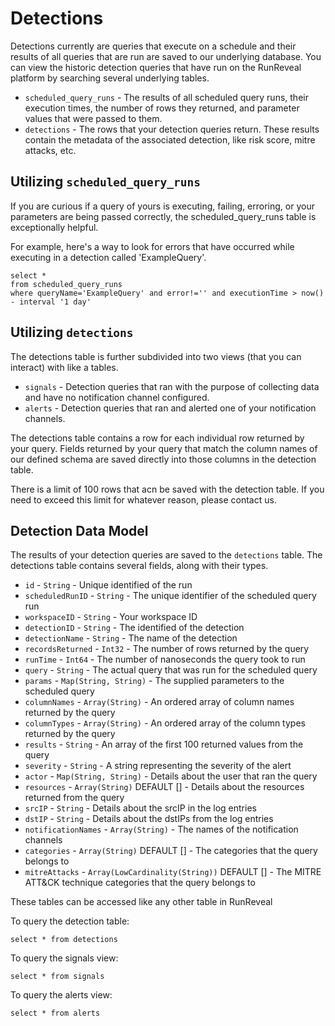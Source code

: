 # Detections

Detections currently are queries that execute on a schedule and their results
of all queries that are run are saved to our underlying database. You can view
the historic detection queries that have run on the RunReveal platform by
searching several underlying tables.
 - `scheduled_query_runs` - The results of all scheduled query runs, their
   execution times, the number of rows they returned, and parameter values
   that were passed to them.
 - `detections` - The rows that your detection queries return. These results
   contain the metadata of the associated detection, like risk score, mitre
   attacks, etc.

## Utilizing `scheduled_query_runs`
If you are curious if a query of yours is executing, failing, erroring, or
your parameters are being passed correctly, the scheduled_query_runs table
is exceptionally helpful.

For example, here's a way to look for errors that have occurred while
executing in a detection called 'ExampleQuery'.

```
select *
from scheduled_query_runs
where queryName='ExampleQuery' and error!='' and executionTime > now() - interval '1 day'
```

## Utilizing `detections`

The detections table is further subdivided into two views (that you can
interact) with like a tables.
 - `signals` - Detection queries that ran with the purpose of collecting data
   and have no notification channel configured.
 - `alerts` - Detection queries that ran and alerted one of your notification
    channels.

The detections table contains a row for each individual row returned by your
query. Fields returned by your query that match the column names of our defined
schema are saved directly into those columns in the detection table.

There is a limit of 100 rows that  acn be saved with the detection table. If
you need to exceed this limit for whatever reason, please contact us.

## Detection Data Model
The results of your detection queries are saved to the `detections` table. The
detections table contains several fields, along with their types.

- `id` - `String` - Unique identified of the run
- `scheduledRunID` - `String` - The unique identifier of the scheduled query run
- `workspaceID` - `String` - Your workspace ID
- `detectionID` - `String` - The identified of the detection
- `detectionName` - `String` - The name of the detection
- `recordsReturned` - `Int32` - The number of rows returned by the query
- `runTime` - `Int64` - The number of nanoseconds the query took to run
- `query` - `String` - The actual query that was run for the scheduled query
- `params` - `Map(String, String)` - The supplied parameters to the scheduled query
- `columnNames` - `Array(String)` - An ordered array of column names returned by the query
- `columnTypes` - `Array(String)` - An ordered array of the column types returned by the query
- `results` - `String` - An array of the first 100 returned values from the query
- `severity` - `String` - A string representing the severity of the alert
- `actor` - `Map(String, String)` - Details about the user that ran the query
- `resources` - `Array(String)` DEFAULT [] - Details about the resources returned from the query
- `srcIP` - `String` - Details about the srcIP in the log entries
- `dstIP` - `String` - Details about the dstIPs from the log entries
- `notificationNames` - `Array(String)` - The names of the notification channels
- `categories` - `Array(String)` DEFAULT [] - The categories that the query belongs to
- `mitreAttacks` - `Array(LowCardinality(String))` DEFAULT [] - The MITRE ATT&CK technique categories that the query belongs to


These tables can be accessed like any other table in RunReveal

To query the detection table:
```
select * from detections
```

To query the signals view:
```
select * from signals
```

To query the alerts view:
```
select * from alerts
```

